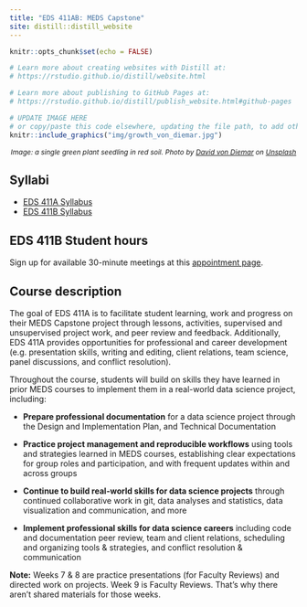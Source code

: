 ```yaml
---
title: "EDS 411AB: MEDS Capstone"
site: distill::distill_website
---
```


```r
knitr::opts_chunk$set(echo = FALSE)

# Learn more about creating websites with Distill at:
# https://rstudio.github.io/distill/website.html

# Learn more about publishing to GitHub Pages at:
# https://rstudio.github.io/distill/publish_website.html#github-pages

```

```r

# UPDATE IMAGE HERE 
# or copy/paste this code elsewhere, updating the file path, to add other images to your site!
knitr::include_graphics("img/growth_von_diemar.jpg")
```
<center><i><p style="font-size:12px">Image: a single green plant seedling in red soil. Photo by <a href="https://unsplash.com/@davidvondiemar?utm_source=unsplash&utm_medium=referral&utm_content=creditCopyText">David von Diemar</a> on <a href="https://unsplash.com/s/photos/seedling?utm_source=unsplash&utm_medium=referral&utm_content=creditCopyText">Unsplash</a></p></i></center>

## Syllabi

- [EDS 411A Syllabus](https://docs.google.com/document/d/1sFxgiRMTE7hEOj1L6GFAmmIPsdhGgslgrPdMpkRc2tY/edit?usp=sharing)
- [EDS 411B Syllabus](https://docs.google.com/document/d/1ASLqA12KhlT1e9_5FDB4DirnBeGVObfes0Ic93-MrfA/edit?usp=sharing)

## EDS 411B Student hours

Sign up for available 30-minute meetings at this [appointment page](https://calendar.google.com/calendar/u/0/selfsched?sstoken=UUxCQmlIb0JuUnlifGRlZmF1bHR8MGJhNjBhMmUxM2MwOGNhZjM4OGYwNGI5MWIwMzQ4MWI).

## Course description

The goal of EDS 411A is to facilitate student learning, work and progress on their MEDS Capstone project through lessons, activities, supervised and unsupervised project work, and peer review and feedback. Additionally, EDS 411A provides opportunities for professional and career development (e.g. presentation skills, writing and editing, client relations, team science, panel discussions, and conflict resolution). 

Throughout the course, students will build on skills they have learned in prior MEDS courses to implement them in a real-world data science project, including: 

- **Prepare professional documentation** for a data science project through the Design and Implementation Plan, and Technical Documentation

- **Practice project management and reproducible workflows** using tools and strategies learned in MEDS courses, establishing clear expectations for group roles and participation, and with frequent updates within and across groups

- **Continue to build real-world skills for data science projects** through continued collaborative work in git, data analyses and statistics, data visualization and communication, and more

- **Implement professional skills for data science careers** including code and documentation peer review, team and client relations, scheduling and organizing tools & strategies, and conflict resolution & communication

**Note:** Weeks 7 & 8 are practice presentations (for Faculty Reviews) and directed work on projects. Week 9 is Faculty Reviews. That's why there aren't shared materials for those weeks.


